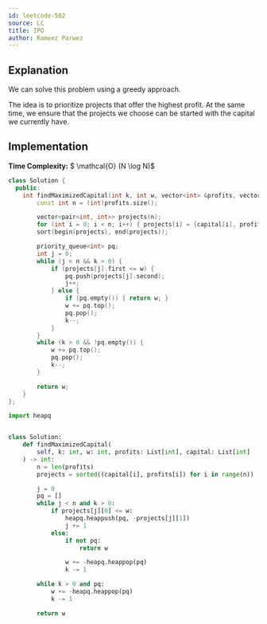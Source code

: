 ```yaml
---
id: leetcode-502
source: LC
title: IPO
author: Rameez Parwez
---
```


## Explanation

We can solve this problem using a greedy approach.

The idea is to prioritize projects that offer the highest profit.
At the same time, we ensure that the projects we choose can be started with the capital we currently have.

## Implementation

**Time Complexity:** $ \mathcal{O} (N \log N)$

<LanguageSection>
<CPPSection>

```cpp
class Solution {
  public:
	int findMaximizedCapital(int k, int w, vector<int> &profits, vector<int> &capital) {
		const int n = (int)profits.size();

		vector<pair<int, int>> projects(n);
		for (int i = 0; i < n; i++) { projects[i] = {capital[i], profits[i]}; }
		sort(begin(projects), end(projects));

		priority_queue<int> pq;
		int j = 0;
		while (j < n && k > 0) {
			if (projects[j].first <= w) {
				pq.push(projects[j].second);
				j++;
			} else {
				if (pq.empty()) { return w; }
				w += pq.top();
				pq.pop();
				k--;
			}
		}
		while (k > 0 && !pq.empty()) {
			w += pq.top();
			pq.pop();
			k--;
		}

		return w;
	}
};
```

</CPPSection>
<PySection>

```py
import heapq


class Solution:
	def findMaximizedCapital(
		self, k: int, w: int, profits: List[int], capital: List[int]
	) -> int:
		n = len(profits)
		projects = sorted((capital[i], profits[i]) for i in range(n))

		j = 0
		pq = []
		while j < n and k > 0:
			if projects[j][0] <= w:
				heapq.heappush(pq, -projects[j][1])
				j += 1
			else:
				if not pq:
					return w

				w += -heapq.heappop(pq)
				k -= 1

		while k > 0 and pq:
			w += -heapq.heappop(pq)
			k -= 1

		return w
```

</PySection>
</LanguageSection>
